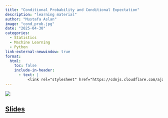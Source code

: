 ---
title: "Conditional Probability and Conditional Expectation"
description: "learning material"
author: "Mustafa Aslan"
image: "cond_prob.jpg"
date: "2025-04-30"
categories:
  - Statistics
  - Machine Learning
  - Python
link-external-newwindow: true
format:
  html:
    toc: false
    include-in-header:
      - text: |
          <link rel="stylesheet" href="https://cdnjs.cloudflare.com/ajax/libs/font-awesome/6.4.0/css/all.min.css">
---

![](cond_prob.jpg){fig-align="center"}

[<i class="fas fa-bookmark"></i> Slides](cond_dist_notebook.ipynb){.btn .btn-sm .btn-outline-primary}
----